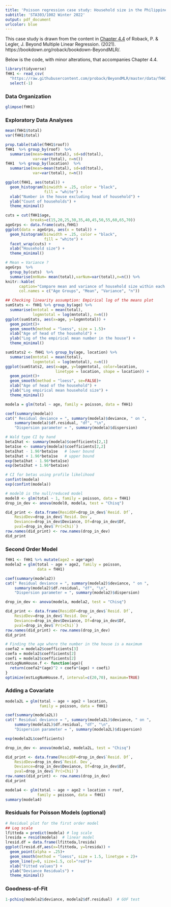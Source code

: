 ```yaml
---
title: 'Poisson regression case study: Household size in the Philippines'
subtitle: 'STA303/1002 Winter 2022'
output: pdf_document
urlcolor: blue
---
```


This case study is drawn from the content in [Chapter 4.4](https://bookdown.org/roback/bookdown-BeyondMLR/ch-poissonreg.html#cs-philippines) of Roback, P. & Legler, J. Beyond Multiple Linear Regression. (2021). https://bookdown.org/roback/bookdown-BeyondMLR/.

Below is the code, with minor alterations, that accompanies Chapter 4.4.

```r
library(tidyverse)
fHH1 <- read_csv(
  "https://raw.githubusercontent.com/proback/BeyondMLR/master/data/fHH1.csv") %>% 
  select(-1)
```

### Data Organization 

```r
glimpse(fHH1)
```

### Exploratory Data Analyses

```r
mean(fHH1$total)
var(fHH1$total)

prop.table(table(fHH1$roof))
fHH1  %>% group_by(roof)  %>% 
  summarise(mean=mean(total), sd=sd(total), 
            var=var(total), n=n())
fHH1  %>% group_by(location)  %>% 
  summarise(mean=mean(total), sd=sd(total), 
            var=var(total), n=n())
```


```r
ggplot(fHH1, aes(total)) + 
  geom_histogram(binwidth = .25, color = "black", 
                 fill = "white") + 
  xlab("Number in the house excluding head of household") +
  ylab("Count of households") +
  theme_minimal()
```


```r
cuts = cut(fHH1$age,
           breaks=c(15,20,25,30,35,40,45,50,55,60,65,70))
ageGrps <- data.frame(cuts,fHH1)
ggplot(data = ageGrps, aes(x = total)) +
  geom_histogram(binwidth = .25, color = "black", 
                 fill = "white") +
  facet_wrap(cuts) +
  xlab("Household size") +
  theme_minimal()
```

\newpage

```r
# Mean = Variance ?
ageGrps  %>% 
  group_by(cuts)  %>% 
  summarise(mnNum= mean(total),varNum=var(total),n=n()) %>% 
knitr::kable(
      caption="Compare mean and variance of household size within each age group.",
      col.names = c("Age Groups", "Mean", "Variance", "n"))
```

\newpage
```r
## Checking linearity assumption: Empirical log of the means plot
sumStats <- fHH1 %>% group_by(age) %>% 
  summarise(mntotal = mean(total),
            logmntotal = log(mntotal), n=n())
ggplot(sumStats, aes(x=age, y=logmntotal)) +
  geom_point()+
  geom_smooth(method = "loess", size = 1.5)+
  xlab("Age of head of the household") +
  ylab("Log of the empirical mean number in the house") +
  theme_minimal()
```


```r
sumStats2 <- fHH1 %>% group_by(age, location) %>% 
  summarise(mntotal = mean(total),
            logmntotal = log(mntotal), n=n())
ggplot(sumStats2, aes(x=age, y=logmntotal, color=location,
                      linetype = location, shape = location)) +
  geom_point()+
  geom_smooth(method = "loess", se=FALSE)+
  xlab("Age of head of the household") +
  ylab("Log empirical mean household size") +
  theme_minimal()
```


```r
modela = glm(total ~ age, family = poisson, data = fHH1)
```

```r
coef(summary(modela))
cat(" Residual deviance = ", summary(modela)$deviance, " on ",
    summary(modela)$df.residual, "df", "\n",
    "Dispersion parameter = ", summary(modela)$dispersion)
```


```r
# Wald type CI by hand
beta1hat <- summary(modela)$coefficients[2,1]
beta1se <- summary(modela)$coefficients[2,2]
beta1hat - 1.96*beta1se   # lower bound 
beta1hat + 1.96*beta1se   # upper bound 
exp(beta1hat - 1.96*beta1se)
exp(beta1hat + 1.96*beta1se)
```


```r
# CI for betas using profile likelihood
confint(modela)
exp(confint(modela))
```

```r
# model0 is the null/reduced model
model0 <- glm(total ~ 1, family = poisson, data = fHH1)
drop_in_dev <- anova(model0, modela, test = "Chisq")
```

```r
did_print <- data.frame(ResidDF=drop_in_dev$`Resid. Df`,
    ResidDev=drop_in_dev$`Resid. Dev`,
    Deviance=drop_in_dev$Deviance, Df=drop_in_dev$Df,
    pval=drop_in_dev$`Pr(>Chi)`)
row.names(did_print) <- row.names(drop_in_dev)
did_print
```


### Second Order Model

```r
fHH1 <- fHH1 %>% mutate(age2 = age*age)
modela2 = glm(total ~ age + age2, family = poisson, 
              data = fHH1)
```

```r
coef(summary(modela2))
cat(" Residual deviance = ", summary(modela2)$deviance, " on ",
    summary(modela2)$df.residual, "df", "\n",
    "Dispersion parameter = ", summary(modela2)$dispersion)
```

```r
drop_in_dev <- anova(modela, modela2, test = "Chisq")
```

```r
did_print <- data.frame(ResidDF=drop_in_dev$`Resid. Df`,
    ResidDev=drop_in_dev$`Resid. Dev`,
    Deviance=drop_in_dev$Deviance, Df=drop_in_dev$Df,
    pval=drop_in_dev$`Pr(>Chi)`)
row.names(did_print) <- row.names(drop_in_dev)
did_print
```


```r
# Finding the age where the number in the house is a maximum
coefa2 = modela2$coefficients[3]
coefa = modela2$coefficients[2]
coefi = modela2$coefficients[2]
estLogNumHouse.f <- function(age){
  return(coefa2*(age)^2 + coefa*(age) + coefi)
}
optimize(estLogNumHouse.f, interval=c(20,70), maximum=TRUE)
```

### Adding a Covariate

```r
modela2L = glm(total ~ age + age2 + location, 
               family = poisson, data = fHH1)
```

```r
coef(summary(modela2L))
cat(" Residual deviance = ", summary(modela2L)$deviance, " on ",
    summary(modela2L)$df.residual, "df", "\n",
    "Dispersion parameter = ", summary(modela2L)$dispersion)
```

```r
exp(modela2L$coefficients)
```


```r
drop_in_dev <- anova(modela2, modela2L, test = "Chisq")
```

```r
did_print <- data.frame(ResidDF=drop_in_dev$`Resid. Df`,
    ResidDev=drop_in_dev$`Resid. Dev`,
    Deviance=drop_in_dev$Deviance, Df=drop_in_dev$Df,
    pval=drop_in_dev$`Pr(>Chi)`)
row.names(did_print) <- row.names(drop_in_dev)
did_print
```


```r
modela4 <- glm(total ~ age + age2 + location + roof, 
              family = poisson, data = fHH1)
summary(modela4)
```

### Residuals for Poisson Models (optional)

```r
# Residual plot for the first order model
## Log scale
lfitteda = predict(modela) # log scale
lresida = resid(modela)  # linear model
lresid.df = data.frame(lfitteda,lresida)
ggplot(lresid.df,aes(x=lfitteda, y=lresida)) +
  geom_point(alpha = .25)+
  geom_smooth(method = "loess", size = 1.5, linetype = 2)+
  geom_line(y=0, size=1.5, col="red")+
  xlab("Fitted values") +
  ylab("Deviance Residuals") +
  theme_minimal()
```

### Goodness-of-Fit 

```r
1-pchisq(modela2$deviance, modela2$df.residual)  # GOF test
```
